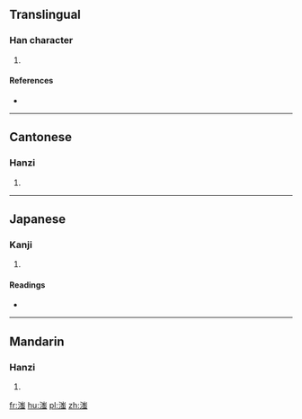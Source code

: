 ==Translingual==

===Han character===
{{Han char|rn=85|rad=水|as=10|sn=13|four=3213<sub>6</sub>|canj=水山一戈 (EUMI)}}

# {{defn|Han|sort=水10}}

====References====
* {{Han ref|kx=0642.220|dkj=18025|hdz=31710.080|uh=6ECD|ud=28365|bh=DE56|bd=56918}}

----

==Cantonese==

===Hanzi===
{{yue-hanzi|jyut=|y=chi5, ji6}}

# {{defn|lang=yue|sort=水10}}

----

==Japanese==

===Kanji===
{{ja-kanji|grade=|rs=水10}}

# {{defn|lang=ja|sort=水10}}

====Readings====
* {{ja-readings|on=[[ち]] (chi), [[じ]] (ji)|kun=}}

----

==Mandarin==

===Hanzi===
{{cmn-hanzi|pin=[[zhǐ]] ([[zhi3]])|wg=chih<sup>3</sup>}}

# {{defn|lang=cmn|sort=水10}}

[[fr:滍]]
[[hu:滍]]
[[pl:滍]]
[[zh:滍]]